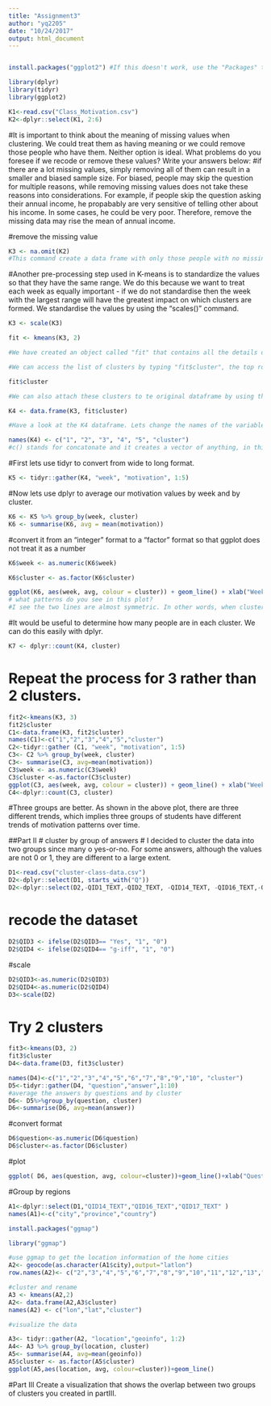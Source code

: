 ```yaml
---
title: "Assignment3"
author: "yq2205"
date: "10/24/2017"
output: html_document
---
```

```r

```

```r
install.packages("ggplot2") #If this doesn't work, use the "Packages" tab to install the package.

library(dplyr)
library(tidyr)
library(ggplot2)
```

```r
K1<-read.csv("Class_Motivation.csv")
K2<-dplyr::select(K1, 2:6)
```
#It is important to think about the meaning of missing values when clustering. We could treat them as having meaning or we could remove those people who have them. Neither option is ideal. What problems do you foresee if we recode or remove these values? Write your answers below:
#if there are a lot missing values, simply removing all of them can result in a smaller and biased sample size. For biased, people may skip the question for multiple reasons, while removing missing values does not take these reasons into considerations. For example, if people skip the question asking their annual income, he propabably are very sensitive of telling other about his income. In some cases, he could be very poor. Therefore, remove the missing data may rise the mean of annual income.

#remove the missing value
```r
K3 <- na.omit(K2) 
#This command create a data frame with only those people with no missing values. It "omits" all rows with missing values, also known as a "listwise deletion". EG - It runs down the list deleting rows as it goes.
```
#Another pre-processing step used in K-means is to standardize the values so that they have the same range. We do this because we want to treat each week as equally important - if we do not standardise then the week with the largest range will have the greatest impact on which clusters are formed. We standardise the values by using the "scales()" command.
```r
K3 <- scale(K3)
```

```r
fit <- kmeans(K3, 2) 

#We have created an object called "fit" that contains all the details of our clustering including which observations belong to each cluster.

#We can access the list of clusters by typing "fit$cluster", the top row corresponds to the original order the rows were in. Notice we have deleted some rows.

fit$cluster

#We can also attach these clusters to te original dataframe by using the "data.frame" command to create a new data frame called K4.

K4 <- data.frame(K3, fit$cluster)

#Have a look at the K4 dataframe. Lets change the names of the variables to make it more convenient with the names() command.

names(K4) <- c("1", "2", "3", "4", "5", "cluster") 
#c() stands for concatonate and it creates a vector of anything, in this case a vector of names.


```
#First lets use tidyr to convert from wide to long format.
```r
K5 <- tidyr::gather(K4, "week", "motivation", 1:5)
```
#Now lets use dplyr to average our motivation values by week and by cluster.
```r
K6 <- K5 %>% group_by(week, cluster)
K6 <- summarise(K6, avg = mean(motivation))
```
#convert it from an "integer" format to a "factor" format so that ggplot does not treat it as a number
```r
K6$week <- as.numeric(K6$week)

K6$cluster <- as.factor(K6$cluster)

```

```r
ggplot(K6, aes(week, avg, colour = cluster)) + geom_line() + xlab("Week") + ylab("Average Motivation")
# what patterns do you see in this plot?
#I see the two lines are almost symmetric. In other words, when cluster 1 is on the ris e of motivation, cluster 2 is on the decline.
```

#It would be useful to determine how many people are in each cluster. We can do this easily with dplyr.

```r
K7 <- dplyr::count(K4, cluster)
```

# Repeat the process for 3 rather than 2 clusters.
```r
fit2<-kmeans(K3, 3)
fit2$cluster
C1<-data.frame(K3, fit2$cluster)
names(C1)<-c("1","2","3","4","5","cluster")
C2<-tidyr::gather (C1, "week", "motivation", 1:5)
C3<- C2 %>% group_by(week, cluster)
C3<- summarise(C3, avg=mean(motivation))
C3$week <- as.numeric(C3$week)
C3$cluster <-as.factor(C3$cluster)
ggplot(C3, aes(week, avg, colour = cluster)) + geom_line() + xlab("Week") + ylab("Average Motivation")
C4<-dplyr::count(C3, cluster)

```
#Three groups are better. As shown in the above plot, there are three different trends, which implies three groups of students have different trends of motivation patterns over time. 


##Part II
# cluster by group of answers
# I decided to cluster the data into two groups since many o yes-or-no. For some answers, although the values are not 0 or 1, they are different to a large extent.
```r
D1<-read.csv("cluster-class-data.csv")
D2<-dplyr::select(D1, starts_with("Q"))
D2<-dplyr::select(D2,-QID1_TEXT,-QID2_TEXT, -QID14_TEXT, -QID16_TEXT,-QID17_TEXT)
```
# recode the dataset
```r
D2$QID3 <- ifelse(D2$QID3== "Yes", "1", "0") 
D2$QID4 <- ifelse(D2$QID4== "g-iff", "1", "0") 
```
#scale
```r
D2$QID3<-as.numeric(D2$QID3)
D2$QID4<-as.numeric(D2$QID4)
D3<-scale(D2)
```
# Try 2 clusters
```r
fit3<-kmeans(D3, 2)
fit3$cluster
D4<-data.frame(D3, fit3$cluster)

```
```r
names(D4)<-c("1","2","3","4","5","6","7","8","9","10", "cluster")
D5<-tidyr::gather(D4, "question","answer",1:10)
#average the answers by questions and by cluster
D6<- D5%>%group_by(question, cluster)
D6<-summarise(D6, avg=mean(answer))
```
#convert format
```r
D6$question<-as.numeric(D6$question)
D6$cluster<-as.factor(D6$cluster)
```
#plot
```r
ggplot( D6, aes(question, avg, colour=cluster))+geom_line()+xlab("Questions")+ylab("Average Answer")
```
#Group by regions

```r
A1<-dplyr::select(D1,"QID14_TEXT","QID16_TEXT","QID17_TEXT" )
names(A1)<-c("city","province","country")
```

```r
install.packages("ggmap")
```
```r
library("ggmap")
```
```r
#use ggmap to get the location information of the home cities
A2<- geocode(as.character(A1$city),output="latlon")
row.names(A2)<- c("2","3","4","5","6","7","8","9","10","11","12","13","14","15","16","17","18","19","20","21","22")
```
```r
#cluster and rename
A3 <- kmeans(A2,2)
A2<- data.frame(A2,A3$cluster)
names(A2) <- c("lon","lat","cluster")

```
```r
#visualize the data

A3<- tidyr::gather(A2, "location","geoinfo", 1:2)
A4<- A3 %>% group_by(location, cluster)
A5<- summarise(A4, avg=mean(geoinfo))
A5$cluster <- as.factor(A5$cluster)
ggplot(A5,aes(location, avg, colour=cluster))+geom_line()
```
#Part III Create a visualization that shows the overlap between two groups of clusters you created in partIII.
```r

```







